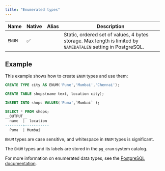 ```yaml
---
title: "Enumerated types"
---
```



| Name      | Native | Alias | Description                                   |
| --------- | ------ | ----- | --------------------------------------------- |
| `ENUM`    | ✅     |       | Static, ordered set of values, 4 bytes storage. Max length is limited by `NAMEDATALEN` setting in PostgreSQL. |

## Example

This example shows how to create `ENUM` types and use them:

```sql
CREATE TYPE city AS ENUM('Pune','Mumbai','Chennai');

CREATE TABLE shops(name text, location city);

INSERT INTO shops VALUES('Puma',`Mumbai` );

SELECT * FROM shops;
__OUTPUT__
  name  |  location
--------+-----------
  Puma  | Mumbai
```

`ENUM` types are case sensitive, and whitespace in `ENUM` types is significant.

The `ENUM` types and its labels are stored in the `pg_enum` system catalog.

For more information on enumerated data types, see the [PostgreSQL documentation](https://www.postgresql.org/docs/current/datatype-enum.html).